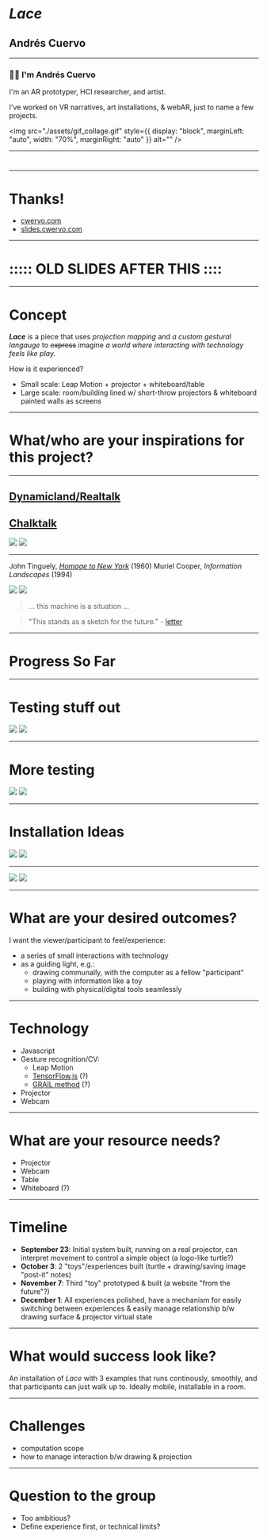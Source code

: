 
<!--

Possible chronological ordering for presentation:
- tinguely art piece
- muriel cooper
- Dynamicland
- Chalktalk
-->

# _Lace_
## Andr&eacute;s Cuervo

<PresentButton/>

---

### 👋🏼 I'm Andrés Cuervo

I'm an AR prototyper, HCI researcher, and artist.

I've worked on VR narratives, art installations, & webAR, just to name a few projects.


<img src="./assets/gif_collage.gif" style={{ display: "block", marginLeft: "auto", width: "70%", marginRight: "auto"
}} alt="" />

---

#

---

# Thanks!

- [cwervo.com](https://cwervo.com)
- [slides.cwervo.com](https://slides.cwervo.com/mdx-slides/gray-area-slides/peer-critique-2/?mode=#0)

---

# ::::: OLD SLIDES AFTER THIS ::::

---

# Concept

**_Lace_** is a piece that uses _projection mapping_ and _a custom gestural langauge_ to ~~express~~ imagine _a world where interacting with technology feels like play._

How is it experienced?

- Small scale: Leap Motion + projector + whiteboard/table
- Large scale: room/building lined w/ short-throw projectors & whiteboard painted walls as screens

---

# What/who are your inspirations for this project?

---

## [Dynamicland/Realtalk](http://dynamicland.org)
## [Chalktalk](https://github.com/kenperlin/chalktalk)
![](https://media.giphy.com/media/l0HU19yAW0LLsUweY/giphy-downsized-large.gif) ![](assets/chalktalk_pendulum.gif)


---

John Tinguely, [_Homage to New York_](https://www.youtube.com/watch?v=0MqsWqBX4wQ) (1960)
Muriel Cooper, _Information Landscapes_ (1994)


![](https://media.giphy.com/media/WgO9M0riWRrI5EJZUB/giphy-downsized-large.gif)
![](assets/information_landscapes.jpg)

> ... this machine is a situation ...

> "This stands as a sketch for the future." - [letter](http://www.dextersinister.org/MEDIA/PDF/Thisstandsasasketchforthefuture.pdf)

<!--
Ren&eacute; Magritte, _La Moisson_ (The Harvest) (1943)

![](assets/la_moisson.png)
-->

---

# Progress So Far

---

# Testing stuff out
![](https://media.giphy.com/media/Bpp19qPzu7ArSmNwGN/giphy-downsized-large.gif)
![](https://media.giphy.com/media/1xnylCqNk9OdC28Bmp/giphy.gif)

---

# More testing
![](https://media.giphy.com/media/5k0321T7AEPgFFqbxC/giphy.gif)
![](https://media.giphy.com/media/OSvikkHZjlRCTeBhHV/giphy-downsized-large.gif)

---

# Installation Ideas

![](https://media.giphy.com/media/6EiJp6kdjIMtW4xZkb/giphy-downsized-large.gif)
![](https://media.giphy.com/media/1qjwwmY9FVJ8XdKmso/giphy-downsized-large.gif)

<hr />

![](https://media.giphy.com/media/nyk2zUYa4UdVKSSju6/giphy-downsized-large.gif)
![](https://media.giphy.com/media/AiSOyu7C801HzBU0Sc/giphy-downsized-large.gif)

---

# What are your desired outcomes?


I want the viewer/participant to feel/experience:

- a series of small interactions with technology
- as a guiding light, e.g.:
    - drawing communally, with the computer as a fellow "participant"
    - playing with information like a toy
    - building with physical/digital tools seamlessly

---

# Technology

- Javascript
- Gesture recognition/CV:
    - Leap Motion
    - [TensorFlow.js](https://js.tensorflow.org/) (?)
    - [GRAIL method](https://jackschaedler.github.io/handwriting-recognition/) (?)
- Projector
- Webcam

---

# What are your resource needs?

- Projector
- Webcam
- Table
- Whiteboard (?)

---

# Timeline

- **September 23**: Initial system built, running on a real projector, can interpret movement to control a simple object (a logo-like turtle?)
- **October 3**: 2 "toys"/experiences built (turtle + drawing/saving image "post-it" notes)
- **November 7**: Third "toy" prototyped & built (a website "from the future"?)
- **December 1**: All experiences polished, have a mechanism for easily switching between experiences & easily manage relationship b/w drawing surface & projector virtual state

---

# What would success look like?

An installation of _Lace_ with 3 examples that runs continously, smoothly, and that participants can just walk up to. Ideally mobile, installable in a room.

---

# Challenges

- computation scope
- how to manage interaction b/w drawing & projection

<!--
- I don't want to build an entire operating system (yet), need to define my scope, with "toys" in mind, more narrowly so I don't spin my wheels
- How to manage state between drawing surface & projection (e.g. what happens when I draw a turtle & then virtual turtle moves? Ask to erase? Mark in red?)
-->

---

# Question to the group

- Too ambitious?
- Define experience first, or technical limits?
